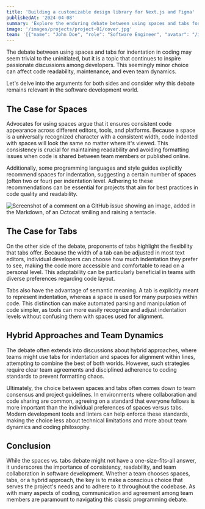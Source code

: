 ```yaml
---
title: 'Building a customizable design library for Next.js and Figma'
publishedAt: '2024-04-08'
summary: 'Explore the enduring debate between using spaces and tabs for code indentation, and why this choice matters more than you might think.'
image: '/images/projects/project-01/cover.jpg'
team: '[{"name": "John Doe", "role": "Software Engineer", "avatar": "/images/avatar.png", "linkedIn": "https://www.linkedin.com/in/johndoe" }, {"name": "Jane Smith", "role": "Product Manager", "avatar": "/images/avatar.png", "linkedIn": "https://www.linkedin.com/in/janesmith" }]'
---
```


The debate between using spaces and tabs for indentation in coding may seem trivial to the uninitiated, but it is a topic that continues to inspire passionate discussions among developers. This seemingly minor choice can affect code readability, maintenance, and even team dynamics.

Let's delve into the arguments for both sides and consider why this debate remains relevant in the software development world.

## The Case for Spaces

Advocates for using spaces argue that it ensures consistent code appearance across different editors, tools, and platforms. Because a space is a universally recognized character with a consistent width, code indented with spaces will look the same no matter where it's viewed. This consistency is crucial for maintaining readability and avoiding formatting issues when code is shared between team members or published online.

Additionally, some programming languages and style guides explicitly recommend spaces for indentation, suggesting a certain number of spaces (often two or four) per indentation level. Adhering to these recommendations can be essential for projects that aim for best practices in code quality and readability.

![Screenshot of a comment on a GitHub issue showing an image, added in the Markdown, of an Octocat smiling and raising a tentacle.](/images/projects/project-01/cover.jpg)

## The Case for Tabs

On the other side of the debate, proponents of tabs highlight the flexibility that tabs offer. Because the width of a tab can be adjusted in most text editors, individual developers can choose how much indentation they prefer to see, making the code more accessible and comfortable to read on a personal level. This adaptability can be particularly beneficial in teams with diverse preferences regarding code layout.

Tabs also have the advantage of semantic meaning. A tab is explicitly meant to represent indentation, whereas a space is used for many purposes within code. This distinction can make automated parsing and manipulation of code simpler, as tools can more easily recognize and adjust indentation levels without confusing them with spaces used for alignment.

## Hybrid Approaches and Team Dynamics

The debate often extends into discussions about hybrid approaches, where teams might use tabs for indentation and spaces for alignment within lines, attempting to combine the best of both worlds. However, such strategies require clear team agreements and disciplined adherence to coding standards to prevent formatting chaos.

Ultimately, the choice between spaces and tabs often comes down to team consensus and project guidelines. In environments where collaboration and code sharing are common, agreeing on a standard that everyone follows is more important than the individual preferences of spaces versus tabs. Modern development tools and linters can help enforce these standards, making the choice less about technical limitations and more about team dynamics and coding philosophy.

## Conclusion

While the spaces vs. tabs debate might not have a one-size-fits-all answer, it underscores the importance of consistency, readability, and team collaboration in software development. Whether a team chooses spaces, tabs, or a hybrid approach, the key is to make a conscious choice that serves the project's needs and to adhere to it throughout the codebase. As with many aspects of coding, communication and agreement among team members are paramount to navigating this classic programming debate.